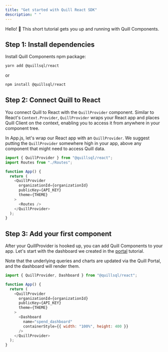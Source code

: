 ```yaml
---
title: "Get started with Quill React SDK"
description: " "
---
```


Hello! 👋 This short tutorial gets you up and running with Quill Components.

## Step 1: Install dependencies

Install Quill Components npm package:

```bash
yarn add @quillsql/react
```

or

```bash
npm install @quillsql/react
```

## Step 2: Connect Quill to React

You connect Quill to React with the `QuillProvider` component. Similar to React's `Context.Provider`, `QuillProvider` wraps your React app and places Quill Client on the context, enabling you to access it from anywhere in your component tree.

In App.js, let's wrap our React app with an `QuillProvider`. We suggest putting the `QuillProvider` somewhere high in your app, above any component that might need to access Quill data.

```js App.js
import { QuillProvider } from "@quillsql/react";
import Routes from "./Routes";

function App() {
  return (
    <QuillProvider
      organizationId={organizationId}
      publicKey={API_KEY}
      theme={THEME}
    >
      <Routes />
    </QuillProvider>
  );
}
```

## Step 3: Add your first component

After your QuillProvider is hooked up, you can add Quill Components to your app. Let's start with the dashboard we created in the <a href="/portal">portal</a> tutorial.

Note that the underlying queries and charts are updated via the Quill Portal, and the dashboard will render them.

<Card>

```js App.js
import { QuillProvider, Dashboard } from "@quillsql/react";

function App() {
  return (
    <QuillProvider
      organizationId={organizationId}
      publicKey={API_KEY}
      theme={THEME}
    >
      <Dashboard
        name="spend_dashboard"
        containerStyle={{ width: "100%", height: 400 }}
      />
    </QuillProvider>
  );
}
```

</Card>
